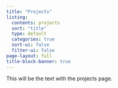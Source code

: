 ```yaml
---
title: "Projects"
listing:
  contents: projects
  sort: "title"
  type: default
  categories: true
  sort-ui: false
  filter-ui: false
page-layout: full
title-block-banner: true
---
```


This will be the text with the projects page.
